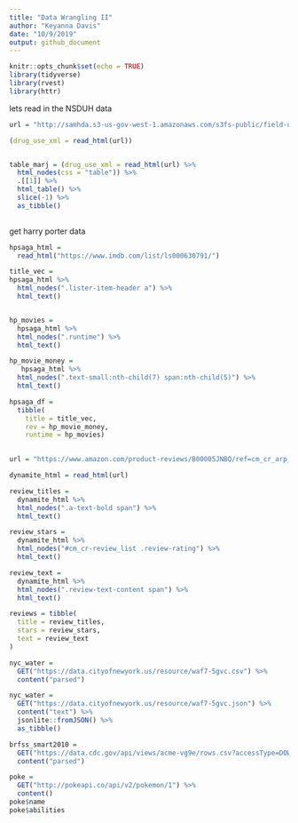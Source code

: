 ```yaml
---
title: "Data Wrangling II"
author: "Keyanna Davis"
date: "10/9/2019"
output: github_document
---
```


```r
knitr::opts_chunk$set(echo = TRUE)
library(tidyverse)
library(rvest)
library(httr)

```


lets read in the NSDUH data
```r
url = "http://samhda.s3-us-gov-west-1.amazonaws.com/s3fs-public/field-uploads/2k15StateFiles/NSDUHsaeShortTermCHG2015.htm"

(drug_use_xml = read_html(url))


table_marj = (drug_use_xml = read_html(url) %>% 
  html_nodes(css = "table")) %>% 
  .[[1]] %>% 
  html_table() %>% 
  slice(-1) %>% 
  as_tibble()
  
```


get harry porter data

```r
hpsaga_html = 
  read_html("https://www.imdb.com/list/ls000630791/")

```

```r
title_vec =
hpsaga_html %>% 
  html_nodes(".lister-item-header a") %>% 
  html_text()


hp_movies =
  hpsaga_html %>% 
  html_nodes(".runtime") %>% 
  html_text()

hp_movie_money = 
   hpsaga_html %>% 
  html_nodes(".text-small:nth-child(7) span:nth-child(5)") %>% 
  html_text()

hpsaga_df = 
  tibble(
    title = title_vec,
    rev = hp_movie_money,
    runtime = hp_movies)
  
```


```r
url = "https://www.amazon.com/product-reviews/B00005JNBQ/ref=cm_cr_arp_d_viewopt_rvwer?ie=UTF8&reviewerType=avp_only_reviews&sortBy=recent&pageNumber=1"

dynamite_html = read_html(url)

review_titles = 
  dynamite_html %>%
  html_nodes(".a-text-bold span") %>%
  html_text()

review_stars = 
  dynamite_html %>%
  html_nodes("#cm_cr-review_list .review-rating") %>%
  html_text()

review_text = 
  dynamite_html %>%
  html_nodes(".review-text-content span") %>%
  html_text()

reviews = tibble(
  title = review_titles,
  stars = review_stars,
  text = review_text
)

```

```r
nyc_water = 
  GET("https://data.cityofnewyork.us/resource/waf7-5gvc.csv") %>% 
  content("parsed")
```

```r
nyc_water = 
  GET("https://data.cityofnewyork.us/resource/waf7-5gvc.json") %>% 
  content("text") %>%
  jsonlite::fromJSON() %>%
  as_tibble()
```

```r
brfss_smart2010 = 
  GET("https://data.cdc.gov/api/views/acme-vg9e/rows.csv?accessType=DOWNLOAD") %>% 
  content("parsed")
```


```r
poke = 
  GET("http://pokeapi.co/api/v2/pokemon/1") %>%
  content()
poke$name
poke$abilities


```

